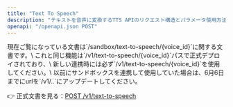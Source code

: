 ```yaml
---
title: "Text To Speech"
description: "テキストを音声に変換するTTS APIのリクエスト構造とパラメータ使用方法、エラー注意事項をご案内します。"
openapi: "/openapi.json POST"
---
```


<Warning>
  現在ご覧になっている文書は`/sandbox/text-to-speech/{voice_id}`に関する文書です。\
  これと同じ機能は`/v1/text-to-speech/{voice_id}`パスで正式デプロイされており、\
  新しい連携時には必ず`/v1/text-to-speech/{voice_id}`を使用してください。\
  以前にサンドボックスを連携して使用していた場合は、6月6日までにurlを`/v1/..`にアップデートしてください。

  👉 正式文書を見る：[POST /v1/text-to-speech](/ja/api-reference/endpoints/text-to-speech)
</Warning>